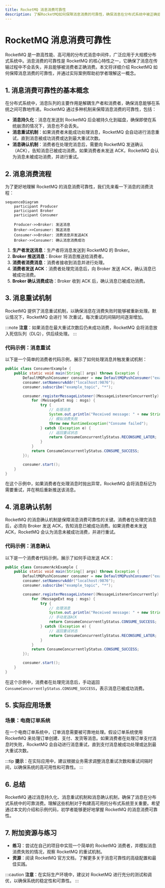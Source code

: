 ```yaml
---
title: RocketMQ 消息消费可靠性
description: 了解RocketMQ如何保障消息消费的可靠性，确保消息在分布式系统中被正确处理。
---
```


# RocketMQ 消息消费可靠性

RocketMQ 是一款高性能、高可用的分布式消息中间件，广泛应用于大规模分布式系统中。消息消费的可靠性是 RocketMQ 的核心特性之一，它确保了消息在传输过程中不会丢失，并且能够被消费者正确消费。本文将详细介绍 RocketMQ 如何保障消息消费的可靠性，并通过实际案例帮助初学者理解这一概念。

## 1. 消息消费可靠性的基本概念

在分布式系统中，消息队列的主要作用是解耦生产者和消费者，确保消息能够在系统之间可靠地传递。RocketMQ 通过多种机制来保障消息消费的可靠性，包括：

- **消息持久化**：消息在发送到 RocketMQ 后会被持久化到磁盘，确保即使在系统崩溃的情况下，消息也不会丢失。
- **消息重试机制**：如果消费者未能成功处理消息，RocketMQ 会自动进行消息重试，直到消息被成功消费或达到最大重试次数。
- **消息确认机制**：消费者在处理完消息后，需要向 RocketMQ 发送确认（ACK），告知消息已被成功消费。如果消费者未发送 ACK，RocketMQ 会认为消息未被成功消费，并进行重试。

## 2. 消息消费流程

为了更好地理解 RocketMQ 的消息消费可靠性，我们先来看一下消息的消费流程：

```mermaid
sequenceDiagram
    participant Producer
    participant Broker
    participant Consumer

    Producer->>Broker: 发送消息
    Broker->>Consumer: 推送消息
    Consumer->>Broker: 消费消息并发送ACK
    Broker->>Consumer: 确认消息消费成功
```

1. **生产者发送消息**：生产者将消息发送到 RocketMQ 的 Broker。
2. **Broker 推送消息**：Broker 将消息推送给消费者。
3. **消费者消费消息**：消费者接收到消息并进行处理。
4. **消费者发送 ACK**：消费者处理完消息后，向 Broker 发送 ACK，确认消息已被成功消费。
5. **Broker 确认消费成功**：Broker 收到 ACK 后，确认消息已被成功消费。

## 3. 消息重试机制

RocketMQ 提供了消息重试机制，以确保消息在消费失败时能够被重新处理。默认情况下，RocketMQ 会进行 16 次重试，每次重试的间隔时间逐渐增加。

:::note
**注意**：如果消息在最大重试次数后仍未成功消费，RocketMQ 会将消息放入死信队列（DLQ），供后续处理。
:::

### 代码示例：消息重试

以下是一个简单的消费者代码示例，展示了如何处理消息并触发重试机制：

```java
public class ConsumerExample {
    public static void main(String[] args) throws Exception {
        DefaultMQPushConsumer consumer = new DefaultMQPushConsumer("example_group");
        consumer.setNamesrvAddr("localhost:9876");
        consumer.subscribe("example_topic", "*");

        consumer.registerMessageListener((MessageListenerConcurrently) (msgs, context) -> {
            for (MessageExt msg : msgs) {
                try {
                    // 处理消息
                    System.out.println("Received message: " + new String(msg.getBody()));
                    // 模拟消费失败
                    throw new RuntimeException("Consume failed");
                } catch (Exception e) {
                    // 返回重试状态
                    return ConsumeConcurrentlyStatus.RECONSUME_LATER;
                }
            }
            return ConsumeConcurrentlyStatus.CONSUME_SUCCESS;
        });

        consumer.start();
    }
}
```

在这个示例中，如果消费者在处理消息时抛出异常，RocketMQ 会将消息标记为需要重试，并在稍后重新推送该消息。

## 4. 消息确认机制

RocketMQ 的消息确认机制是保障消息消费可靠性的关键。消费者在处理完消息后，必须向 Broker 发送 ACK，告知消息已被成功消费。如果消费者未发送 ACK，RocketMQ 会认为消息未被成功消费，并进行重试。

### 代码示例：消息确认

以下是一个消费者代码示例，展示了如何手动发送 ACK：

```java
public class ConsumerAckExample {
    public static void main(String[] args) throws Exception {
        DefaultMQPushConsumer consumer = new DefaultMQPushConsumer("example_group");
        consumer.setNamesrvAddr("localhost:9876");
        consumer.subscribe("example_topic", "*");

        consumer.registerMessageListener((MessageListenerConcurrently) (msgs, context) -> {
            for (MessageExt msg : msgs) {
                try {
                    // 处理消息
                    System.out.println("Received message: " + new String(msg.getBody()));
                    // 手动发送ACK
                    return ConsumeConcurrentlyStatus.CONSUME_SUCCESS;
                } catch (Exception e) {
                    // 返回重试状态
                    return ConsumeConcurrentlyStatus.RECONSUME_LATER;
                }
            }
            return ConsumeConcurrentlyStatus.CONSUME_SUCCESS;
        });

        consumer.start();
    }
}
```

在这个示例中，消费者在处理完消息后，手动返回 `ConsumeConcurrentlyStatus.CONSUME_SUCCESS`，表示消息已被成功消费。

## 5. 实际应用场景

### 场景：电商订单系统

在一个电商订单系统中，订单消息需要被可靠地处理。假设订单系统使用 RocketMQ 来处理订单创建、支付、发货等消息。如果消费者在处理订单支付消息时失败，RocketMQ 会自动进行消息重试，直到支付消息被成功处理或达到最大重试次数。

:::tip
**提示**：在实际应用中，建议根据业务需求调整消息重试次数和重试间隔时间，以确保系统的高可用性和可靠性。
:::

## 6. 总结

RocketMQ 通过消息持久化、消息重试机制和消息确认机制，确保了消息在分布式系统中的可靠消费。理解这些机制对于构建高可用的分布式系统至关重要。希望通过本文的介绍和示例代码，初学者能够更好地掌握 RocketMQ 的消息消费可靠性。

## 7. 附加资源与练习

- **练习**：尝试在自己的项目中实现一个简单的 RocketMQ 消费者，并模拟消息消费失败的情况，观察 RocketMQ 的重试机制。
- **资源**：阅读 RocketMQ 官方文档，了解更多关于消息可靠性的高级配置和最佳实践。

:::caution
**注意**：在实际生产环境中，建议对 RocketMQ 进行充分的测试和调优，以确保系统的稳定性和可靠性。
:::